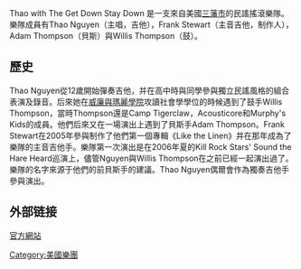 Thao with The Get Down Stay Down 是一支來自美國[[三藩市|三藩市]]的民謠搖滾樂隊。樂隊成員有Thao Nguyen（主唱，吉他），Frank Stewart（主音吉他，制作人），Adam Thompson（貝斯）與Willis Thompson（鼓）。

== 歷史 ==

Thao Nguyen從12歲開始彈奏吉他，并在高中時與同學參與獨立民謠風格的組合表演及錄音。后來她在[[威廉與瑪麗學院|威廉與瑪麗學院]]攻讀社會學學位的時候遇到了鼓手Willis Thompson，當時Thompson還是Camp Tigerclaw，Acousticore和Murphy's Kids的成員。他們后來又在一場演出上遇到了貝斯手Adam Thompson。Frank Stewart在2005年參與制作了他們第一個專輯《Like the Linen》并在那年成為了樂隊的主音吉他手。樂隊第一次演出是在2006年夏的Kill Rock Stars' Sound the Hare Heard巡演上，儘管Nguyen與Willis Thompson在之前已經一起演出過了。樂隊的名字來源于他們的前貝斯手的建議。Thao Nguyen偶爾會作為獨奏吉他手參與演出。

== 外部链接 ==
[http://www.thaomusic.com/ 官方網站]{{Wayback|url=http://www.thaomusic.com/ |date=20081216011542 }}

{{Authority control}}
[[Category:美國樂團|Category:美國樂團]]